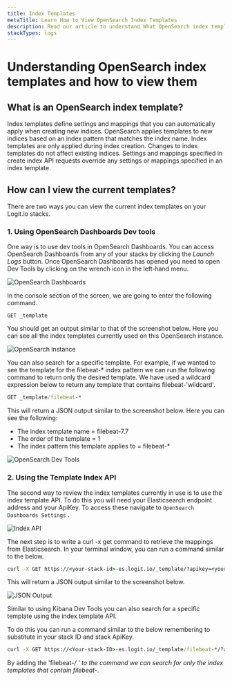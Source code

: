 ```yaml
---
title: Index Templates
metaTitle: Learn How to View OpenSearch Index Templates
description: Read our article to understand What OpenSearch index templates are and how you can view them for your stacks.
stackTypes: logs
---
```


# Understanding OpenSearch index templates and how to view them

## What is an OpenSearch index template?

Index templates define settings and mappings that you can automatically 
apply when creating new indices. OpenSearch applies templates to new 
indices based on an index pattern that matches the index name. Index 
templates are only applied during index creation. Changes to index 
templates do not affect existing indices. Settings and mappings specified 
in create index API requests override any settings or mappings 
specified in an index template.

## How can I view the current templates?

There are two ways you can view the current index templates on your Logit.io stacks.

### 1. Using OpenSearch Dashboards Dev tools

One way is to use dev tools in OpenSearch Dashboards. You can access 
OpenSearch Dashboards from any of your stacks by clicking the _Launch Logs_ button.
Once OpenSearch Dashboards has opened you need to open Dev Tools by 
clicking on the wrench icon in the left-hand menu.

![OpenSearch Dashboards](@/images/help/log-management/storage/opensearch-dashboards.png)

In the console section of the screen, we are going to enter the following command.
```plaintext
GET _template
```
You should get an output similar to that of the screenshot below. Here you can 
see all the index templates currently used on this OpenSearch instance.

![OpenSearch Instance](@/images/help/log-management/storage/opensearch-instance.png)

You can also search for a specific template. For example, if we wanted to see the 
template for the filebeat-* index pattern we can run the following command to return 
only the desired template. We have used a wildcard expression below to return any 
template that contains filebeat-'wildcard'.

```cmd copy
GET _template/filebeat-*
```

This will return a JSON output similar to the screenshot below. Here you can see the following:

- The index template name = filebeat-7.7
- The order of the template = 1 
- The index pattern this template applies to = filebeat-*

![OpenSearch Dev Tools](@/images/help/log-management/storage/opensearch-dev-tools.png)

### 2. Using the Template Index API

The second way to review the index templates currently in use is to use the index template API. 
To do this you will need your Elasticsearch endpoint address and your ApiKey. 
To access these navigate to `OpenSearch Dashboards Settings` .

![Index API](@/images/help/log-management/storage/index-api.png)

The next step is to write a curl -x get command to retrieve the mappings from Elasticsearch. 
In your terminal window, you can run a command similar to the below.

```cmd copy
curl -X GET https://<your-stack-id>-es.logit.io/_template/?apikey=<your-stack-api-key>&pretty
```

This will return a JSON output similar to the screenshot below.

![JSON Output](@/images/help/log-management/storage/json-output.png)

Similar to using Kibana Dev Tools you can also search for a specific template using the index template API. 

To do this you can run a command similar to the below remembering to substitute in your stack ID and stack ApiKey.

```cmd copy
curl -X GET https://<Your-stack-ID>-es.logit.io/_template/filebeat-*/?apikey=<your-stack-ApiKey>&pretty
```

By adding the 'filebeat-*/ ' to the command we can search for only the index templates that contain filebeat-*.